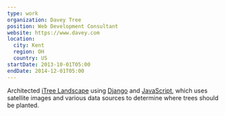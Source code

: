 ```yaml
---
type: work
organization: Davey Tree
position: Web Development Consultant
website: https://www.davey.com
location:
  city: Kent
  region: OH
  country: US
startDate: 2013-10-01T05:00
endDate: 2014-12-01T05:00
---
```


Architected <a href="https://landscape.itreetools.org">iTree Landscape</a>
using <a href="https://www.djangoproject.com">Django</a> and
<a href="https://en.wikipedia.org/wiki/JavaScript">JavaScript</a>, which
uses satellite images and various data sources to determine where trees
should be planted.
